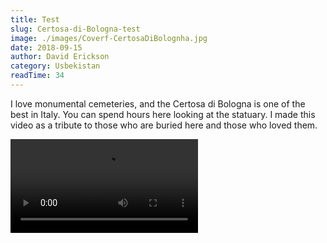 ```yaml
---
title: Test
slug: Certosa-di-Bologna-test
image: ./images/Coverf-CertosaDiBolognha.jpg
date: 2018-09-15
author: David Erickson
category: Usbekistan
readTime: 34
---
```



<p class="has-drop-cap">
  I love monumental cemeteries, and the Certosa di Bologna is one of the best in Italy. You can spend hours here looking at the statuary. I made this video as a tribute to those who are buried here and those who loved them.
</p>

<Video src="https://youtube.com/embed/ho6sQezWCKA" title="Certosa di Bologna"/>

<ShowPhoto/>

